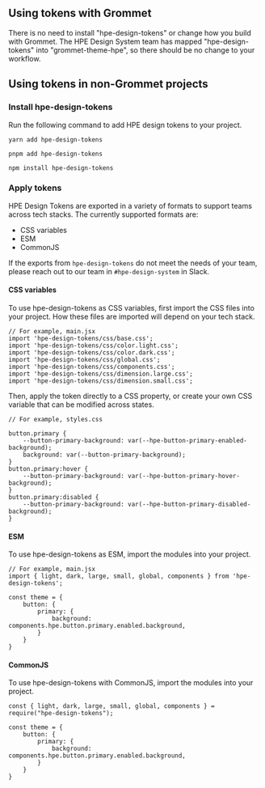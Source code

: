
<BetaNotification />

## Using tokens with Grommet

There is no need to install "hpe-design-tokens" or change how you build with Grommet. The HPE Design System team has mapped "hpe-design-tokens" into "grommet-theme-hpe", so there should be no change to your workflow.

## Using tokens in non-Grommet projects

### Install hpe-design-tokens

Run the following command to add HPE design tokens to your project.

```
yarn add hpe-design-tokens
```

```
pnpm add hpe-design-tokens
```

```
npm install hpe-design-tokens
```

### Apply tokens

HPE Design Tokens are exported in a variety of formats to support teams across tech stacks. The currently supported formats are:

- CSS variables
- ESM
- CommonJS

If the exports from `hpe-design-tokens` do not meet the needs of your team, please reach out to our team in `#hpe-design-system` in Slack.

#### CSS variables

To use hpe-design-tokens as CSS variables, first import the CSS files into your project. How these files are imported will depend on your tech stack.

```
// For example, main.jsx
import 'hpe-design-tokens/css/base.css';
import 'hpe-design-tokens/css/color.light.css';
import 'hpe-design-tokens/css/color.dark.css';
import 'hpe-design-tokens/css/global.css';
import 'hpe-design-tokens/css/components.css';
import 'hpe-design-tokens/css/dimension.large.css';
import 'hpe-design-tokens/css/dimension.small.css';
```

Then, apply the token directly to a CSS property, or create your own CSS variable that can be modified across states.

```
// For example, styles.css

button.primary {
    --button-primary-background: var(--hpe-button-primary-enabled-background);
    background: var(--button-primary-background);
}
button.primary:hover {
    --button-primary-background: var(--hpe-button-primary-hover-background);
}
button.primary:disabled {
    --button-primary-background: var(--hpe-button-primary-disabled-background);
}
```

#### ESM

To use hpe-design-tokens as ESM, import the modules into your project.

```
// For example, main.jsx
import { light, dark, large, small, global, components } from 'hpe-design-tokens';

const theme = {
    button: {
        primary: {
            background: components.hpe.button.primary.enabled.background,
        }
    }
}
```

#### CommonJS

To use hpe-design-tokens with CommonJS, import the modules into your project.

```
const { light, dark, large, small, global, components } = require("hpe-design-tokens");

const theme = {
    button: {
        primary: {
            background: components.hpe.button.primary.enabled.background,
        }
    }
}
```

